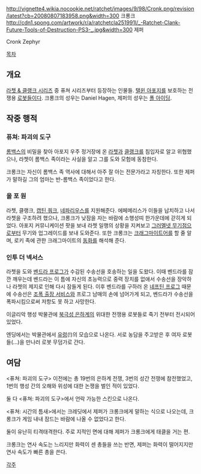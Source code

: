 http://vignette4.wikia.nocookie.net/ratchet/images/9/98/Cronk.png/revision/latest?cb=20080807183958.png&width=300
크롱크
http://cdn1.spong.com/artwork/r/a/ratchetcla251991l/_-Ratchet-Clank-Future-Tools-of-Destruction-PS3-_.jpg&width=300
제퍼

Cronk
Zephyr

[[목차]]
== 개요 ==
[[라쳇 & 클랭크 시리즈]] 중 퓨쳐 시리즈부터 등장하는 인물들. [[탤윈 아포지]]를 보호하는 전쟁용 [[로봇]]들이다. 크롱크의 성우는 Daniel Hagen, 제퍼의 성우는 [[폴 아이딩]].

== 작중 행적 ==
=== 퓨쳐: 파괴의 도구 ===
[[롬백스]]의 비밀을 찾아 아포지 우주 정거장에 온 [[라쳇]]과 [[클랭크]]를 침입자로 알고 위협했으나, 라쳇이 롬백스 족이라는 사실을 알고 그를 도와 모험에 동참한다.

크롱크는 자신이 롬백스 족 역사에 대해서 아주 잘 아는 전문가라고 자칭한다. 또한 제퍼가 말하길 그의 엄마는 반-롬백스 족이었다고 한다.

=== 올 포 원 ===
라쳇, 클랭크, [[캡틴 쿼크]], [[네파리우스]]를 지원해준다. 에페메리스가 이들을 납치하고 나서 라쳇을 구조하려 했으나, 크롱크가 낮잠을 자는 바람에 소행성띠 한가운데에 갇히게 되었다. 아포지 커뮤니케이션 팟을 보내 라쳇 일행의 상황을 지켜보고 [[그러멜넷 무기점]]으로부터 무기와 업그레이드를 보내 도와준다. 또한 크롱크는 [[크래그마이트]]어를 할 줄 알며, 로키 족에 관한 크래그마이트의 [[동화]]를 해석해 준다.

=== 인투 더 넥서스 ===
라쳇을 도와 [[벤드라 프로그]]가 수감된 수송선을 호송하는 일을 도왔다. 이때 벤드라를 잠깐 깨우는데 벤드라는 이 틈에 자신의 초능력으로 중력 장치를 없애서 수송선을 장악하나 라쳇의 제지로 인해 다시 잠들게 된다. 이후 벤드라를 구하러 온 [[네프틴 프로그]] 때문에 수송선은 [[조폭 출장 서비스]]와 프로그 남매의 손에 넘어가게 되고, 벤드라가 수송선을 폭파시킴으로써 저항도 못 하고 사망한다.

이글리악 행성 박물관에 [[북극성 은하계]]의 위대한 전쟁용 로봇들로 죽기 전부터 전시되어 있었다.

엔딩에서는 박물관에서 [[유령]](!)의 모습으로 나온다. 서로 농담을 주고받은 후 여자 로봇들(…)을 만나러 로봇 무덤가로 간다.

== 여담 ==
<퓨쳐: 파괴의 도구> 이전에는 총 19번의 은하계 전쟁, 3번의 성간 전쟁에 참전했었고, 1번의 행성 간의 오해와 위성에 대한 논쟁을 벌인 적이 있었다.

둘 다 <퓨쳐: 파괴의 도구>에서 언락 가능한 스킨으로 나온다.

<퓨쳐: 시간의 틈새>에서는 크레딧에서 제퍼가 크롱크에게 말하는 식으로 나오는데, 크롱크가 게임 내내 잠드는 바람에 나올 수 없었다고 한다.

둘이 유난히 티격태격한다. 주로 지적인 면에 대해 제퍼가 크롱크에게 태클을 거는 편.

크롱크는 연사 속도는 느리지만 화력이 센 총들을 쓰는 반면, 제퍼는 화력이 떨어지지만 연사 속도가 빠른 총을 쓴다.

[[각주]]
